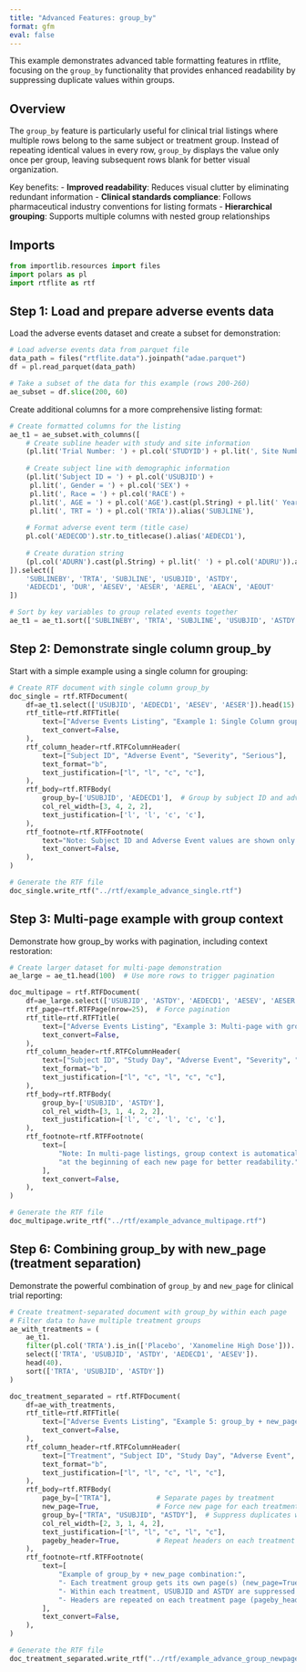 ```yaml
---
title: "Advanced Features: group_by"
format: gfm
eval: false
---
```


<!-- `.md` and `.py` files are generated from the `.qmd` file. Please edit that file. -->

This example demonstrates advanced table formatting features in rtflite, focusing on the `group_by` functionality that provides enhanced readability by suppressing duplicate values within groups.

## Overview

The `group_by` feature is particularly useful for clinical trial listings where multiple rows belong to the same subject or treatment group. Instead of repeating identical values in every row, `group_by` displays the value only once per group, leaving subsequent rows blank for better visual organization.

Key benefits:
- **Improved readability**: Reduces visual clutter by eliminating redundant information
- **Clinical standards compliance**: Follows pharmaceutical industry conventions for listing formats
- **Hierarchical grouping**: Supports multiple columns with nested group relationships

## Imports

```python
from importlib.resources import files
import polars as pl
import rtflite as rtf
```

## Step 1: Load and prepare adverse events data

Load the adverse events dataset and create a subset for demonstration:

```python
# Load adverse events data from parquet file
data_path = files("rtflite.data").joinpath("adae.parquet")
df = pl.read_parquet(data_path)

# Take a subset of the data for this example (rows 200-260)
ae_subset = df.slice(200, 60)
```

Create additional columns for a more comprehensive listing format:

```python
# Create formatted columns for the listing
ae_t1 = ae_subset.with_columns([
    # Create subline header with study and site information
    (pl.lit('Trial Number: ') + pl.col('STUDYID') + pl.lit(', Site Number: ') + pl.col('SITEID').cast(pl.String)).alias('SUBLINEBY'),
    
    # Create subject line with demographic information
    (pl.lit('Subject ID = ') + pl.col('USUBJID') + 
     pl.lit(', Gender = ') + pl.col('SEX') + 
     pl.lit(', Race = ') + pl.col('RACE') + 
     pl.lit(', AGE = ') + pl.col('AGE').cast(pl.String) + pl.lit(' Years') + 
     pl.lit(', TRT = ') + pl.col('TRTA')).alias('SUBJLINE'),
    
    # Format adverse event term (title case)
    pl.col('AEDECOD').str.to_titlecase().alias('AEDECD1'),
    
    # Create duration string
    (pl.col('ADURN').cast(pl.String) + pl.lit(' ') + pl.col('ADURU')).alias('DUR')
]).select([
    'SUBLINEBY', 'TRTA', 'SUBJLINE', 'USUBJID', 'ASTDY', 
    'AEDECD1', 'DUR', 'AESEV', 'AESER', 'AEREL', 'AEACN', 'AEOUT'
])

# Sort by key variables to group related events together
ae_t1 = ae_t1.sort(['SUBLINEBY', 'TRTA', 'SUBJLINE', 'USUBJID', 'ASTDY'])
```

## Step 2: Demonstrate single column group_by

Start with a simple example using a single column for grouping:

```python
# Create RTF document with single column group_by
doc_single = rtf.RTFDocument(
    df=ae_t1.select(['USUBJID', 'AEDECD1', 'AESEV', 'AESER']).head(15).sort(['USUBJID', 'AEDECD1']),
    rtf_title=rtf.RTFTitle(
        text=["Adverse Events Listing", "Example 1: Single Column group_by"],
        text_convert=False,
    ),
    rtf_column_header=rtf.RTFColumnHeader(
        text=["Subject ID", "Adverse Event", "Severity", "Serious"],
        text_format="b",
        text_justification=["l", "l", "c", "c"],
    ),
    rtf_body=rtf.RTFBody(
        group_by=['USUBJID', 'AEDECD1'],  # Group by subject ID and adverse event
        col_rel_width=[3, 4, 2, 2],
        text_justification=['l', 'l', 'c', 'c'],
    ),
    rtf_footnote=rtf.RTFFootnote(
        text="Note: Subject ID and Adverse Event values are shown only once per group for better readability",
        text_convert=False,
    ),
)

# Generate the RTF file
doc_single.write_rtf("../rtf/example_advance_single.rtf")
```

## Step 3: Multi-page example with group context

Demonstrate how group_by works with pagination, including context restoration:

```python
# Create larger dataset for multi-page demonstration
ae_large = ae_t1.head(100)  # Use more rows to trigger pagination

doc_multipage = rtf.RTFDocument(
    df=ae_large.select(['USUBJID', 'ASTDY', 'AEDECD1', 'AESEV', 'AESER']).sort(['USUBJID', 'ASTDY']),
    rtf_page=rtf.RTFPage(nrow=25),  # Force pagination
    rtf_title=rtf.RTFTitle(
        text=["Adverse Events Listing", "Example 3: Multi-page with group_by"],
        text_convert=False,
    ),
    rtf_column_header=rtf.RTFColumnHeader(
        text=["Subject ID", "Study Day", "Adverse Event", "Severity", "Serious"],
        text_format="b",
        text_justification=["l", "c", "l", "c", "c"],
    ),
    rtf_body=rtf.RTFBody(
        group_by=['USUBJID', 'ASTDY'],
        col_rel_width=[3, 1, 4, 2, 2],
        text_justification=['l', 'c', 'l', 'c', 'c'],
    ),
    rtf_footnote=rtf.RTFFootnote(
        text=[
            "Note: In multi-page listings, group context is automatically restored",
            "at the beginning of each new page for better readability."
        ],
        text_convert=False,
    ),
)

# Generate the RTF file
doc_multipage.write_rtf("../rtf/example_advance_multipage.rtf")
```

## Step 6: Combining group_by with new_page (treatment separation)

Demonstrate the powerful combination of `group_by` and `new_page` for clinical trial reporting:

```python
# Create treatment-separated document with group_by within each page
# Filter data to have multiple treatment groups
ae_with_treatments = (
    ae_t1.
    filter(pl.col('TRTA').is_in(['Placebo', 'Xanomeline High Dose'])).
    select(['TRTA', 'USUBJID', 'ASTDY', 'AEDECD1', 'AESEV']).
    head(40).
    sort(['TRTA', 'USUBJID', 'ASTDY'])
)

doc_treatment_separated = rtf.RTFDocument(
    df=ae_with_treatments,
    rtf_title=rtf.RTFTitle(
        text=["Adverse Events Listing", "Example 5: group_by + new_page (Treatment Separation)"],
        text_convert=False,
    ),
    rtf_column_header=rtf.RTFColumnHeader(
        text=["Treatment", "Subject ID", "Study Day", "Adverse Event", "Severity"],
        text_format="b",
        text_justification=["l", "l", "c", "l", "c"],
    ),
    rtf_body=rtf.RTFBody(
        page_by=["TRTA"],           # Separate pages by treatment
        new_page=True,              # Force new page for each treatment
        group_by=["TRTA", "USUBJID", "ASTDY"],  # Suppress duplicates within each treatment page
        col_rel_width=[2, 3, 1, 4, 2],
        text_justification=["l", "l", "c", "l", "c"],
        pageby_header=True,         # Repeat headers on each treatment page
    ),
    rtf_footnote=rtf.RTFFootnote(
        text=[
            "Example of group_by + new_page combination:",
            "- Each treatment group gets its own page(s) (new_page=True)",
            "- Within each treatment, USUBJID and ASTDY are suppressed when duplicate (group_by)",
            "- Headers are repeated on each treatment page (pageby_header=True)"
        ],
        text_convert=False,
    ),
)

# Generate the RTF file
doc_treatment_separated.write_rtf("../rtf/example_advance_group_newpage.rtf")
```
